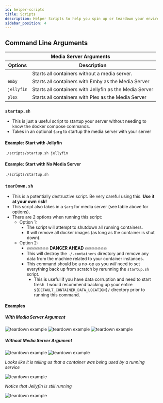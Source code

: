 ```yaml
---
id: helper-scripts
title: Scripts
description: Helper Scripts to help you spin up or teardown your environment
sidebar_position: 4
---
```


## Command Line Arguments

<table>
  <thead>
    <th colspan="2">Media Server Arguments</th>
  </thead>
  <thead>
    <th>Options</th>
    <th>Description</th>
  </thead>
  <tr>
    <td></td>
    <td>Starts all containers without a media server.</td>
  </tr>
  <tr>
    <td>
      <code>emby</code>
    </td>
    <td>Starts all containers with Emby as the Media Server</td>
  </tr>
  <tr>
    <td>
      <code>jellyfin</code>
    </td>
    <td>Starts all containers with Jellyfin as the Media Server</td>
  </tr>
  <tr>
    <td>
      <code>plex</code>
    </td>
    <td>Starts all containers with Plex as the Media Server</td>
  </tr>
</table>

### `startup.sh`

- This is just a useful script to startup your server without needing to know the docker compose commands.
- Takes in an optional `$arg` to startup the media server with your server

#### Example: Start with Jellyfin

```sh
./scripts/startup.sh jellyfin
```

#### Example: Start with No Media Server

```sh
./scripts/startup.sh
```

### `tearDown.sh`

- This is a potentially destructive script. Be very careful using this. **Use it at your own risk!**
- This script also takes in a `$arg` for media server (see table above for options).
- There are 2 options when running this script:
  - Option 1:
    - The script will attempt to shutdown all running containers.
    - It will remove all docker images (as long as the container is shut down).
  - Option 2:
    - 🔥🔥🔥🔥🔥🔥🔥 **DANGER AHEAD** 🔥🔥🔥🔥🔥🔥🔥
    - This will destroy the `./.containers` directory and remove any data from the machine related to your container instances.
    - This command should be a no-op as you _will_ need to set everything back up from scratch by rerunning the `startup.sh` script.
      - This is useful if you have data corruption and need to start fresh. I would recommend backing up your entire `${DEFAULT_CONTAINER_DATA_LOCATION}/` directory prior to running this command.

#### Examples

##### With Media Server Argument

<img
  src="/Home-Media-Docker/img/tearDown-script-jellyfin.png"
  alt="teardown example"
/>
<img
  src="/Home-Media-Docker/img/tearDown-script-jellyfin-option1.png"
  alt="teardown example"
/>
<img
  src="/Home-Media-Docker/img/tearDown-script-jellyfin-option2.png"
  alt="teardown example"
/>

##### Without Media Server Argument

<img
  src="/Home-Media-Docker/img/tearDown-script-no-media-server-arg.png"
  alt="teardown example"
/>
<img
  src="/Home-Media-Docker/img/tearDown-script-jellyfin-option1.png"
  alt="teardown example"
/>

_Looks like it is telling us that a container was being used by a running service_

<img
  src="/Home-Media-Docker/img/tearDown-dockerDesktop-jellyfin-still-running.png"
  alt="teardown example"
/>

_Notice that Jellyfin is still running_

<img
  src="/Home-Media-Docker/img/tearDown-script-jellyfin-option2.png"
  alt="teardown example"
/>
